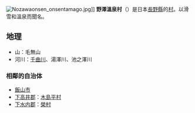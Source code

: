 {{日本町村|
自治體名=野澤溫泉|
町村=村|
圖像=[[File:Nozawaonsen_okama.jpg|240px]]|
圖像說明=[[野澤溫泉|野澤溫泉]]的麻釜熱水泉|
町村章=|
日文原名=野沢温泉村|
平假名=のざわおんせんむら|
羅馬字拼音=Nozawaonsen-mura|
都道府縣=長野縣|
支廳=|
郡=下高井郡|
編號=20563-0|
面積=57.95|
邊界未定=|
人口=4,264|
統計時間=2005年12月1日|
自治體=[[飯山市|飯山市]]、[[木島平村|木島平村]]、[[榮村|榮村]]|
樹=|
花=|
鳥=|
其他象徵物=|
其他象徵=|
郵遞區號=389-2502|
所在地=下高井郡野澤温泉村豐鄉9817|
電話號碼=269-85-3111|
外部連結=http://www.town.karuizawa.nagano.jp/|
經度=|
緯度=|
地圖=|
註記=
}}
[[File:Nozawaonsen_onsentamago.jpg|thumb]]]]
'''野澤溫泉村'''（{{jpn|j=野沢温泉村|hg=のざわおんせんむら|rm=Nozawaonsen mura|f=y}}）是日本[[長野縣|長野縣]]的[[村|村]]。以滑雪和溫泉而聞名。

==地理==
*山：毛無山
*河川：[[千曲川|千曲川]]、湯澤川、池之澤川

===相鄰的自治体===
*[[飯山市|飯山市]]
*[[下高井郡|下高井郡]]：[[木島平村|木島平村]]
*[[下水内郡|下水内郡]]：[[榮村|榮村]]

{{長野縣}}{{Authority control}}